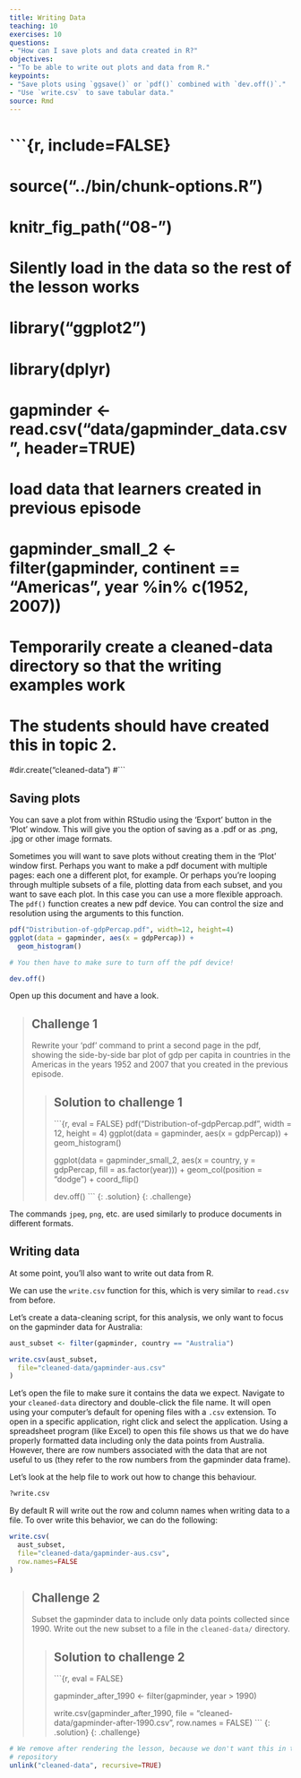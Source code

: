 ```yaml
---
title: Writing Data
teaching: 10
exercises: 10
questions:
- "How can I save plots and data created in R?"
objectives:
- "To be able to write out plots and data from R."
keypoints:
- "Save plots using `ggsave()` or `pdf()` combined with `dev.off()`."
- "Use `write.csv` to save tabular data."
source: Rmd
---
```


# ```{r, include=FALSE}
# source("../bin/chunk-options.R")
# knitr_fig_path("08-")
# Silently load in the data so the rest of the lesson works
# library("ggplot2")
# library(dplyr)
# gapminder <- read.csv("data/gapminder_data.csv", header=TRUE)

# load data that learners created in previous episode
# gapminder_small_2 <- filter(gapminder, continent == "Americas", year %in% c(1952, 2007))

# Temporarily create a cleaned-data directory so that the writing examples work
# The students should have created this in topic 2.
#dir.create("cleaned-data")
#```


## Saving plots

You can save a plot from within RStudio using the 'Export' button
in the 'Plot' window. This will give you the option of saving as a
.pdf or as .png, .jpg or other image formats.

Sometimes you will want to save plots without creating them in the
'Plot' window first. Perhaps you want to make a pdf document with
multiple pages: each one a different plot, for example. Or perhaps
you're looping through multiple subsets of a file, plotting data from
each subset, and you want to save each plot. 
In this case you can use a more flexible approach. The
`pdf()` function creates a new pdf device. You can control the size and resolution
using the arguments to this function.

```r
pdf("Distribution-of-gdpPercap.pdf", width=12, height=4)
ggplot(data = gapminder, aes(x = gdpPercap)) +   
  geom_histogram()

# You then have to make sure to turn off the pdf device!

dev.off()
```

Open up this document and have a look.

> ## Challenge 1
>
> Rewrite your 'pdf' command to print a second
> page in the pdf, showing the side-by-side bar
> plot of gdp per capita in countries in the Americas
> in the years 1952 and 2007 that you created in the 
> previous episode. 
> 
> > ## Solution to challenge 1
> >
> > ```{r, eval = FALSE}
> > pdf("Distribution-of-gdpPercap.pdf", width = 12, height = 4)
> > ggplot(data = gapminder, aes(x = gdpPercap)) + 
> > geom_histogram()
> > 
> > ggplot(data = gapminder_small_2, aes(x = country, y = gdpPercap, fill = as.factor(year))) +
> > geom_col(position = "dodge") + coord_flip()
> > 
> > dev.off()
> > ```
> {: .solution}
{: .challenge}


The commands `jpeg`, `png`, etc. are used similarly to produce
documents in different formats.

## Writing data

At some point, you'll also want to write out data from R.

We can use the `write.csv` function for this, which is
very similar to `read.csv` from before.

Let's create a data-cleaning script, for this analysis, we
only want to focus on the gapminder data for Australia:

```r
aust_subset <- filter(gapminder, country == "Australia")

write.csv(aust_subset,
  file="cleaned-data/gapminder-aus.csv"
)
```

Let's open the file to make sure it contains the data we expect. Navigate to your
`cleaned-data` directory and double-click the file name. It will open using your
computer's default for opening files with a `.csv` extension. To open in a specific
application, right click and select the application. Using a spreadsheet program
(like Excel) to open this file shows us that we do have properly formatted data
including only the data points from Australia. However, there are row numbers 
associated with the data that are not useful to us (they refer to the row numbers
from the gapminder data frame).

Let's look at the help file to work out how to change this
behaviour.

```r
?write.csv
```

By default R will write out the row and
column names when writing data to a file.
To over write this behavior, we can do the following:

```r
write.csv(
  aust_subset,
  file="cleaned-data/gapminder-aus.csv",
  row.names=FALSE
)
```

> ## Challenge 2
>
> Subset the gapminder
> data to include only data points collected since 1990. Write out the new subset to a file
> in the `cleaned-data/` directory.
> 
> > ## Solution to challenge 2
> >
> > ```{r, eval = FALSE}
> > 
> > gapminder_after_1990 <- filter(gapminder, year > 1990)
> > 
> > write.csv(gapminder_after_1990,
> >   file = "cleaned-data/gapminder-after-1990.csv",
> >   row.names = FALSE)
> > ```
> {: .solution}
{: .challenge}

```r
# We remove after rendering the lesson, because we don't want this in the lesson
# repository
unlink("cleaned-data", recursive=TRUE)
```
